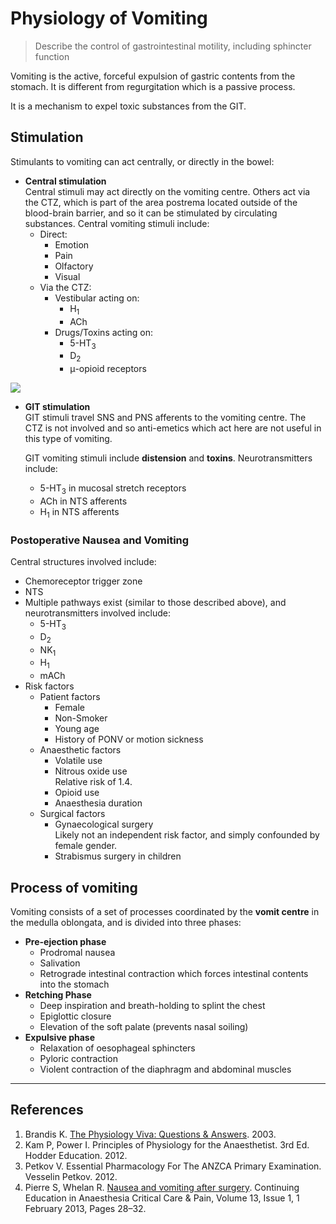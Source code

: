 # Physiology of Vomiting

> Describe the control of gastrointestinal motility, including sphincter function

Vomiting is the active, forceful expulsion of gastric contents from the stomach. It is different from regurgitation which is a passive process.

It is a mechanism to expel toxic substances from the GIT.

## Stimulation

Stimulants to vomiting can act centrally, or directly in the bowel:

* **Central stimulation**\
    Central stimuli may act directly on the vomiting centre. Others act via the CTZ, which is part of the area postrema located outside of the blood-brain barrier, and so it can be stimulated by circulating substances.
    Central vomiting stimuli include:
    * Direct:
        * Emotion
        * Pain
        * Olfactory
        * Visual
    * Via the CTZ:
        * Vestibular acting on:
            * H~1~
            * ACh
        * Drugs/Toxins acting on:
            * 5-HT~3~
            * D~2~
            * μ-opioid receptors


<img src="/resources/nausea-coordination.svg"> 


* **GIT stimulation**\
    GIT stimuli travel SNS and PNS afferents to the vomiting centre. The CTZ is not involved and so anti-emetics which act here are not useful in this type of vomiting.

    GIT vomiting stimuli include **distension** and **toxins**. Neurotransmitters include:
    * 5-HT~3~ in mucosal stretch receptors
    * ACh in NTS afferents
    * H~1~ in NTS afferents


### Postoperative Nausea and Vomiting

Central structures involved include:

* Chemoreceptor trigger zone
* NTS
* Multiple pathways exist (similar to those described above), and neurotransmitters involved include:
    * 5-HT~3~
    * D~2~
    * NK~1~
    * H~1~
    * mACh
* Risk factors
    * Patient factors
        * Female
        * Non-Smoker
        * Young age
        * History of PONV or motion sickness
    * Anaesthetic factors
        * Volatile use
        * Nitrous oxide use\
        Relative risk of 1.4.
        * Opioid use
        * Anaesthesia duration
    * Surgical factors
        * Gynaecological surgery\
        Likely not an independent risk factor, and simply confounded by female gender.
        * Strabismus surgery in children

## Process of vomiting

Vomiting consists of a set of processes coordinated by the **vomit centre** in the medulla oblongata, and is divided into three phases:

* **Pre-ejection phase**
    * Prodromal nausea
    * Salivation
    * Retrograde intestinal contraction which forces intestinal contents into the stomach
* **Retching Phase**
    * Deep inspiration and breath-holding to splint the chest
    * Epiglottic closure
    * Elevation of the soft palate (prevents nasal soiling)
* **Expulsive phase**
    * Relaxation of oesophageal sphincters
    * Pyloric contraction
    * Violent contraction of the diaphragm and abdominal muscles


---
## References

1. Brandis K. [The Physiology Viva: Questions & Answers](http://www.anaesthesiamcq.com/vivabook.php). 2003.
2. Kam P, Power I. Principles of Physiology for the Anaesthetist. 3rd Ed. Hodder Education. 2012.
3. Petkov V. Essential Pharmacology For The ANZCA Primary Examination. Vesselin Petkov. 2012.
4. Pierre S, Whelan R. [Nausea and vomiting after surgery](https://academic.oup.com/bjaed/article/13/1/28/281153/Nausea-and-vomiting-after-surgery). Continuing Education in Anaesthesia Critical Care & Pain, Volume 13, Issue 1, 1 February 2013, Pages 28–32.
